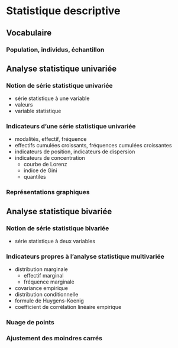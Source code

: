 # Statistique descriptive

## Vocabulaire

### Population, individus, échantillon

## Analyse statistique univariée

### Notion de série statistique univariée

-   série statistique à une variable
-   valeurs
-   variable statistique

### Indicateurs d'une série statistique univariée

-   modalités, effectif, fréquence
-   effectifs cumulées croissants, fréquences cumulées croissantes
-   indicateurs de position, indicateurs de dispersion
-   indicateurs de concentration
    -   courbe de Lorenz
    -   indice de Gini
    -   quantiles

### Représentations graphiques

## Analyse statistique bivariée

### Notion de série statistique bivariée

-   série statistique à deux variables

### Indicateurs propres à l'analyse statistique multivariée

-   distribution marginale
    -   effectif marginal
    -   fréquence marginale
-   covariance empirique
-   distribution conditionnelle
-   formule de Huygens-Koenig
-   coefficient de corrélation linéaire empirique

### Nuage de points

### Ajustement des moindres carrés
